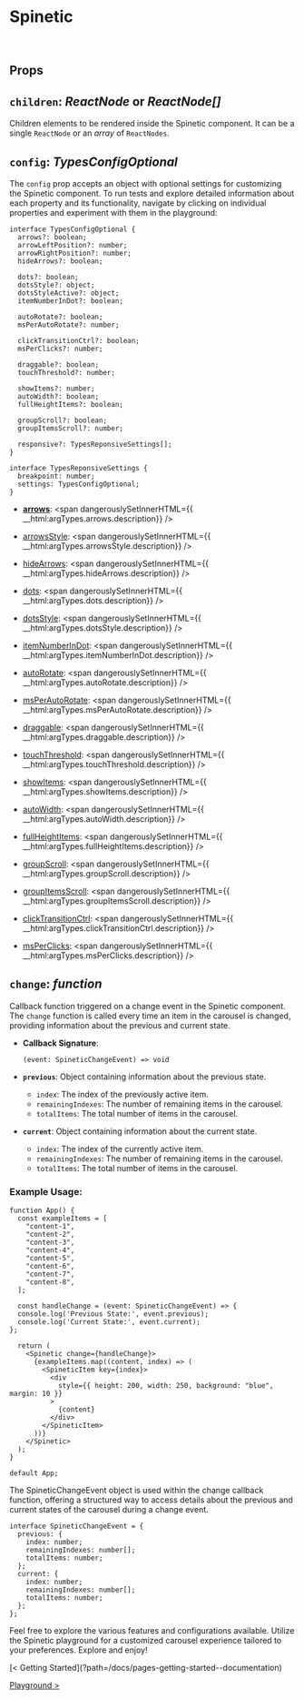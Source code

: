

<GoToTheTop />

<Meta title="pages/Props" />

# Spinetic
<br />

## Props

## `children`: _ReactNode_ or _ReactNode[]_

Children elements to be rendered inside the Spinetic component. It can be a single `ReactNode` or an _array_ of `ReactNodes`.

## `config`: _TypesConfigOptional_

The `config` prop accepts an object with optional settings for customizing the Spinetic component. To run tests and explore detailed information about each property and its functionality, navigate by clicking on individual properties and experiment with them in the playground:

```tsx
interface TypesConfigOptional {
  arrows?: boolean;
  arrowLeftPosition?: number;
  arrowRightPosition?: number;
  hideArrows?: boolean;

  dots?: boolean;
  dotsStyle?: object;
  dotsStyleActive?: object;
  itemNumberInDot?: boolean;

  autoRotate?: boolean;
  msPerAutoRotate?: number;

  clickTransitionCtrl?: boolean;
  msPerClicks?: number;

  draggable?: boolean;
  touchThreshold?: number;

  showItems?: number;
  autoWidth?: boolean;
  fullHeightItems?: boolean;

  groupScroll?: boolean;
  groupItemsScroll?: number;

  responsive?: TypesReponsiveSettings[];
}

interface TypesReponsiveSettings {
  breakpoint: number;
  settings: TypesConfigOptional;
}
```

- [**arrows**](?path=/docs/pages-playground--documentation#arrows): <span dangerouslySetInnerHTML={{ __html:argTypes.arrows.description}} />
- [arrowsStyle](?path=/docs/pages-playground--documentation#arrowsStyle): <span dangerouslySetInnerHTML={{ __html:argTypes.arrowsStyle.description}} />
- [hideArrows](?path=/docs/pages-playground--documentation#hideArrows): <span dangerouslySetInnerHTML={{ __html:argTypes.hideArrows.description}} />

- [dots](?path=/docs/pages-playground--documentation#dots): <span dangerouslySetInnerHTML={{ __html:argTypes.dots.description}} />
- [dotsStyle](?path=/docs/pages-playground--documentation#dotsStyle): <span dangerouslySetInnerHTML={{ __html:argTypes.dotsStyle.description}} />
- [itemNumberInDot](?path=/docs/pages-playground--documentation#itemNumberInDot): <span dangerouslySetInnerHTML={{ __html:argTypes.itemNumberInDot.description}} />

- [autoRotate](?path=/docs/pages-playground--documentation#autoRotate): <span dangerouslySetInnerHTML={{ __html:argTypes.autoRotate.description}} />
- [msPerAutoRotate](?path=/docs/pages-playground--documentation#msPerAutoRotate): <span dangerouslySetInnerHTML={{ __html:argTypes.msPerAutoRotate.description}} />

- [draggable](?path=/docs/pages-playground--documentation#draggable): <span dangerouslySetInnerHTML={{ __html:argTypes.draggable.description}} />
- [touchThreshold](?path=/docs/pages-playground--documentation#touchThreshold): <span dangerouslySetInnerHTML={{ __html:argTypes.touchThreshold.description}} />

- [showItems](?path=/docs/pages-playground--documentation#showItems): <span dangerouslySetInnerHTML={{ __html:argTypes.showItems.description}} />
- [autoWidth](?path=/docs/pages-playground--documentation#autoWidth): <span dangerouslySetInnerHTML={{ __html:argTypes.autoWidth.description}} />
- [fullHeightItems](?path=/docs/pages-playground--documentation#fullHeightItems): <span dangerouslySetInnerHTML={{ __html:argTypes.fullHeightItems.description}} />

- [groupScroll](?path=/docs/pages-playground--documentation#groupScroll): <span dangerouslySetInnerHTML={{ __html:argTypes.groupScroll.description}} />
- [groupItemsScroll](?path=/docs/pages-playground--documentation#groupItemsScroll): <span dangerouslySetInnerHTML={{ __html:argTypes.groupItemsScroll.description}} />

- [clickTransitionCtrl](?path=/docs/pages-playground--documentation#clickTransitionCtrl): <span dangerouslySetInnerHTML={{ __html:argTypes.clickTransitionCtrl.description}} />
- [msPerClicks](?path=/docs/pages-playground--documentation#msPerClicks): <span dangerouslySetInnerHTML={{ __html:argTypes.msPerClicks.description}} />

## `change`: _function_

Callback function triggered on a change event in the Spinetic component. The `change` function is called every time an item in the carousel is changed, providing information about the previous and current state.

- **Callback Signature**:

  ```tsx
  (event: SpineticChangeEvent) => void
  ```

- **`previous`**: Object containing information about the previous state.

  - `index`: The index of the previously active item.
  - `remainingIndexes`: The number of remaining items in the carousel.
  - `totalItems`: The total number of items in the carousel.

- **`current`**: Object containing information about the current state.
  - `index`: The index of the currently active item.
  - `remainingIndexes`: The number of remaining items in the carousel.
  - `totalItems`: The total number of items in the carousel.

### Example Usage:

```tsx
function App() {
  const exampleItems = [
    "content-1",
    "content-2",
    "content-3",
    "content-4",
    "content-5",
    "content-6",
    "content-7",
    "content-8",
  ];

  const handleChange = (event: SpineticChangeEvent) => {
  console.log('Previous State:', event.previous);
  console.log('Current State:', event.current);
};

  return (
    <Spinetic change={handleChange}>
      {exampleItems.map((content, index) => (
        <SpineticItem key={index}>
          <div
            style={{ height: 200, width: 250, background: "blue", margin: 10 }}
          >
            {content}
          </div>
        </SpineticItem>
      ))}
    </Spinetic>
  );
}

default App;

```

The SpineticChangeEvent object is used within the change callback function, offering a structured way to access details about the previous and current states of the carousel during a change event.

```tsx
interface SpineticChangeEvent = {
  previous: {
    index: number;
    remainingIndexes: number[];
    totalItems: number;
  };
  current: {
    index: number;
    remainingIndexes: number[];
    totalItems: number;
  };
};
```

Feel free to explore the various features and configurations available. Utilize the Spinetic playground for a customized carousel experience tailored to your preferences. Explore and enjoy!

<div class="nav-previous-next-idx">
[< Getting Started](?path=/docs/pages-getting-started--documentation)

[Playground >](?path=/docs/pages-playground--documentation)
</div>

<br /><br /><br /><br />